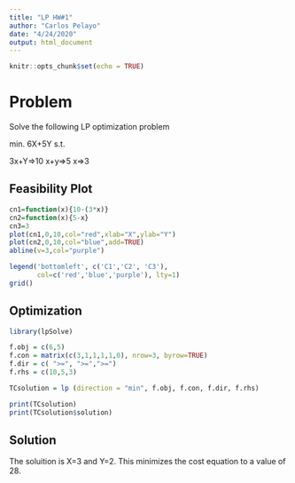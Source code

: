 ---
title: "LP HW#1"
author: "Carlos Pelayo"
date: "4/24/2020"
output: html_document
---

```{r setup, include=FALSE}
knitr::opts_chunk$set(echo = TRUE)
```

# Problem
Solve the following LP optimization problem

min. 6X+5Y s.t.

3x+Y=>10
x+y=>5
x=>3

## Feasibility Plot

```{r,include=TRUE}

cn1=function(x){10-(3*x)}
cn2=function(x){5-x}
cn3=3
plot(cn1,0,10,col="red",xlab="X",ylab="Y")
plot(cn2,0,10,col="blue",add=TRUE)
abline(v=3,col="purple")

legend('bottomleft', c('C1','C2', 'C3'), 
       col=c('red','blue','purple'), lty=1)
grid()

```
## Optimization

```{r}
library(lpSolve)

f.obj = c(6,5)
f.con = matrix(c(3,1,1,1,1,0), nrow=3, byrow=TRUE)
f.dir = c( ">=", ">=",">=")
f.rhs = c(10,5,3)

TCsolution = lp (direction = "min", f.obj, f.con, f.dir, f.rhs)

print(TCsolution)
print(TCsolution$solution)
```
## Solution
The soluition is X=3 and Y=2. This minimizes the cost equation to a value of 28.

